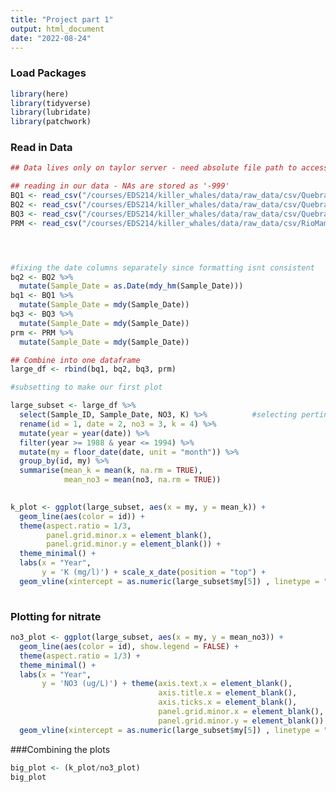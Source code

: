 ```yaml
---
title: "Project part 1"
output: html_document
date: "2022-08-24"
---
```

### Load Packages
```r
library(here)
library(tidyverse)
library(lubridate)
library(patchwork)
```


### Read in Data
```r

## Data lives only on taylor server - need absolute file path to access

## reading in our data - NAs are stored as '-999'
BQ1 <- read_csv("/courses/EDS214/killer_whales/data/raw_data/csv/QuebradaCuenca1-Bisley.csv", na = "-9999")
BQ2 <- read_csv("/courses/EDS214/killer_whales/data/raw_data/csv/QuebradaCuenca2-Bisley.csv", na = "-9999")
BQ3 <- read_csv("/courses/EDS214/killer_whales/data/raw_data/csv/QuebradaCuenca3-Bisley.csv", na = "-9999")
PRM <- read_csv("/courses/EDS214/killer_whales/data/raw_data/csv/RioMameyesPuenteRoto.csv", na = "-9999")




#fixing the date columns separately since formatting isnt consistent
bq2 <- BQ2 %>% 
  mutate(Sample_Date = as.Date(mdy_hm(Sample_Date)))
bq1 <- BQ1 %>% 
  mutate(Sample_Date = mdy(Sample_Date))
bq3 <- BQ3 %>% 
  mutate(Sample_Date = mdy(Sample_Date))
prm <- PRM %>% 
  mutate(Sample_Date = mdy(Sample_Date))


```



```r

## Combine into one dataframe
large_df <- rbind(bq1, bq2, bq3, prm)
```



```r
#subsetting to make our first plot

large_subset <- large_df %>% 
  select(Sample_ID, Sample_Date, NO3, K) %>%          #selecting pertinent columns and renaming by index
  rename(id = 1, date = 2, no3 = 3, k = 4) %>% 
  mutate(year = year(date)) %>%                       
  filter(year >= 1988 & year <= 1994) %>%                              
  mutate(my = floor_date(date, unit = "month")) %>%   
  group_by(id, my) %>%
  summarise(mean_k = mean(k, na.rm = TRUE), 
            mean_no3 = mean(no3, na.rm = TRUE))           
  

k_plot <- ggplot(large_subset, aes(x = my, y = mean_k)) + 
  geom_line(aes(color = id)) + 
  theme(aspect.ratio = 1/3,
        panel.grid.minor.x = element_blank(),
        panel.grid.minor.y = element_blank()) + 
  theme_minimal() +
  labs(x = "Year", 
       y = 'K (mg/l)') + scale_x_date(position = "top") + 
  geom_vline(xintercept = as.numeric(large_subset$my[5]) , linetype = "dotdash") 
       
```

### Plotting for nitrate

```r
  

no3_plot <- ggplot(large_subset, aes(x = my, y = mean_no3)) + 
  geom_line(aes(color = id), show.legend = FALSE) + 
  theme(aspect.ratio = 1/3) + 
  theme_minimal() + 
  labs(x = "Year", 
       y = 'NO3 (ug/L)') + theme(axis.text.x = element_blank(),
                                 axis.title.x = element_blank(),
                                 axis.ticks.x = element_blank(),
                                 panel.grid.minor.x = element_blank(),
                                 panel.grid.minor.y = element_blank()) +
  geom_vline(xintercept = as.numeric(large_subset$my[5]) , linetype = "dotdash") 
```


###Combining the plots

```r
big_plot <- (k_plot/no3_plot)
big_plot
```

